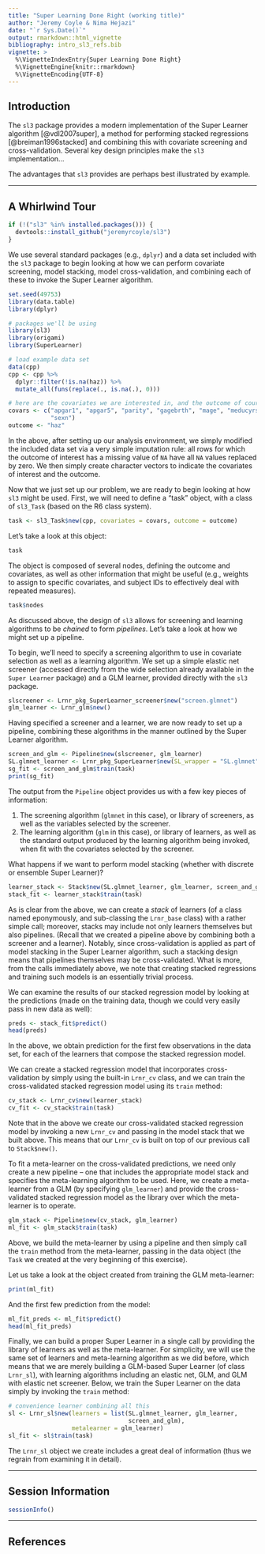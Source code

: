 ```yaml
---
title: "Super Learning Done Right (working title)"
author: "Jeremy Coyle & Nima Hejazi"
date: "`r Sys.Date()`"
output: rmarkdown::html_vignette
bibliography: intro_sl3_refs.bib
vignette: >
  %\VignetteIndexEntry{Super Learning Done Right}
  %\VignetteEngine{knitr::rmarkdown}
  %\VignetteEncoding{UTF-8}
---
```


## Introduction

The `sl3` package provides a modern implementation of the Super Learner
algorithm [@vdl2007super], a method for performing stacked regressions
[@breiman1996stacked] and combining this with covariate screening and
cross-validation. Several key design principles make the `sl3` implementation...

<!--
Nima: to be expanded, not sure how much detail to provide yet...
-->

The advantages that `sl3` provides are perhaps best illustrated by example.

---

## A Whirlwind Tour

```r
if (!("sl3" %in% installed.packages())) {
  devtools::install_github("jeremyrcoyle/sl3")
}
```

We use several standard packages (e.g., `dplyr`) and a data set included with
the `sl3` package to begin looking at how we can perform covariate screening,
model stacking, model cross-validation, and combining each of these to invoke
the Super Learner algorithm.

```r
set.seed(49753)
library(data.table)
library(dplyr)

# packages we'll be using
library(sl3)
library(origami)
library(SuperLearner)

# load example data set
data(cpp)
cpp <- cpp %>%
  dplyr::filter(!is.na(haz)) %>%
  mutate_all(funs(replace(., is.na(.), 0)))

# here are the covariates we are interested in, and the outcome of course
covars <- c("apgar1", "apgar5", "parity", "gagebrth", "mage", "meducyrs",
            "sexn")
outcome <- "haz"
```

In the above, after setting up our analysis environment, we simply modified the
included data set via a very simple imputation rule: all rows for which the
outcome of interest has a missing value of `NA` have all `NA` values replaced by
zero. We then simply create character vectors to indicate the covariates of
interest and the outcome.

Now that we just set up our problem, we are ready to begin looking at how `sl3`
might be used. First, we will need to define a "task" object, with a class of
`sl3_Task` (based on the R6 class system).

```r
task <- sl3_Task$new(cpp, covariates = covars, outcome = outcome)
```

Let's take a look at this object:

```r
task
```

The object is composed of several nodes, defining the outcome and covariates, as
well as other information that might be useful (e.g., weights to assign to
specific covariates, and subject IDs to effectively deal with repeated
measures).

```r
task$nodes
```

As discussed above, the design of `sl3` allows for screening and learning
algorithms to be _chained_ to form _pipelines_. Let's take a look at how we
might set up a pipeline.

To begin, we'll need to specify a screening algorithm to use in covariate
selection as well as a learning algorithm. We set up a simple elastic net
screener (accessed directly from the wide selection already available in the
`Super Learner` package) and a GLM learner, provided directly with the `sl3`
package.

```r
slscreener <- Lrnr_pkg_SuperLearner_screener$new("screen.glmnet")
glm_learner <- Lrnr_glm$new()
```

Having specified a screener and a learner, we are now ready to set up a
pipeline, combining these algorithms in the manner outlined by the Super Learner
algorithm.

```r
screen_and_glm <- Pipeline$new(slscreener, glm_learner)
SL.glmnet_learner <- Lrnr_pkg_SuperLearner$new(SL_wrapper = "SL.glmnet")
sg_fit <- screen_and_glm$train(task)
print(sg_fit)
```

The output from the `Pipeline` object provides us with a few key pieces of
information:

1. The screening algorithm (`glmnet` in this case), or library of screeners, as
   well as the variables selected by the screener.
2. The learning algorithm (`glm` in this case), or library of learners, as well
   as the standard output produced by the learning algorithm being invoked, when
   fit with the covariates selected by the screener.

What happens if we want to perform model stacking (whether with discrete or
ensemble Super Learner)?

```r
learner_stack <- Stack$new(SL.glmnet_learner, glm_learner, screen_and_glm)
stack_fit <- learner_stack$train(task)
```

As is clear from the above, we can create a _stack_ of learners (of a class
named eponymously, and sub-classing the `Lrnr_base` class) with a rather simple
call; moreover, stacks may include not only learners themselves but also
pipelines. (Recall that we created a pipeline above by combining both a screener
and a learner). Notably, since cross-validation is applied as part of model
stacking in the Super Learner algorithm, such a stacking design means that
pipelines themselves may be cross-validated. What is more, from the calls
immediately above, we note that creating stacked regressions and training such
models is an essentially trivial process.

We can examine the results of our stacked regression model by looking at the
predictions (made on the training data, though we could very easily pass in new
data as well):

```r
preds <- stack_fit$predict()
head(preds)
```

In the above, we obtain prediction for the first few observations in the data
set, for each of the learners that compose the stacked regression model.

We can create a stacked regression model that incorporates cross-validation by
simply using the built-in `Lrnr_cv` class, and we can train the
cross-validated stacked regression model using its `train` method:

```r
cv_stack <- Lrnr_cv$new(learner_stack)
cv_fit <- cv_stack$train(task)
```

Note that in the above we create our cross-validated stacked regression model by
invoking a new `Lrnr_cv` and passing in the model stack that we built above.
This means that our `Lrnr_cv` is built on top of our previous call to
`Stack$new()`.

To fit a meta-learner on the cross-validated predictions, we need only create a
new pipeline -- one that includes the appropriate model stack and specifies the
meta-learning algorithm to be used. Here, we create a meta-learner from a GLM
(by specifying `glm_learner`) and provide the cross-validated stacked regression
model as the library over which the meta-learner is to operate.

```r
glm_stack <- Pipeline$new(cv_stack, glm_learner)
ml_fit <- glm_stack$train(task)
```

Above, we build the meta-learner by using a pipeline and then simply call the
`train` method from the meta-learner, passing in the data object (the `Task` we
created at the very beginning of this exercise).

Let us take a look at the object created from training the GLM meta-learner:

```r
print(ml_fit)
```

And the first few prediction from the model:

```r
ml_fit_preds <- ml_fit$predict()
head(ml_fit_preds)
```

Finally, we can build a proper Super Learner in a single call by providing the
library of learners as well as the meta-learner. For simplicity, we will use the
same set of learners and meta-learning algorithm as we did before, which means
that we are merely building a GLM-based Super Learner (of class `Lrnr_sl`), with
learning algorithms including an elastic net, GLM, and GLM with elastic net
screener. Below, we train the Super Learner on the data simply by invoking the
`train` method:

```r
# convenience learner combining all this
sl <- Lrnr_sl$new(learners = list(SL.glmnet_learner, glm_learner,
                                  screen_and_glm),
                  metalearner = glm_learner)
sl_fit <- sl$train(task)
```

The `Lrnr_sl` object we create includes a great deal of information (thus we
regrain from examining it in detail).

<!--

Nima: Not sure what the `estimate_risk` object below is...perhaps we can flesh
this out a bit more once I figure that out.

Just as easily we can cross-validate the Super Learner that we have just
created:

```r
# now lets cross_validate that against its candidates
learners <- list(SL.glmnet_learner = SL.glmnet_learner,
                 glm_learner = glm_learner,
                 screen_and_glm = screen_and_glm,
                 sl = sl)
sapply(learners, estimate_risk, task)
```

-->

---

## Session Information

```r
sessionInfo()
```

---

## References

